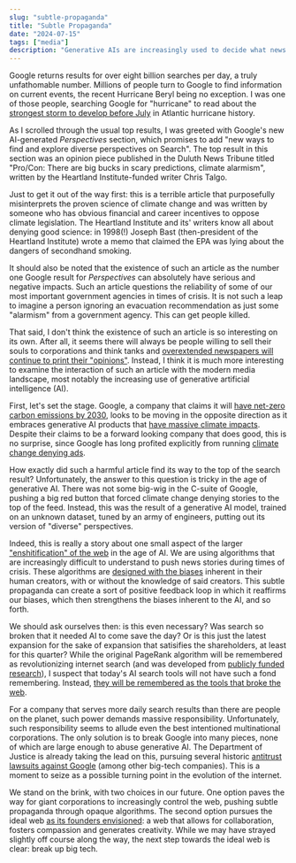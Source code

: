 ```yaml
---
slug: "subtle-propaganda"
title: "Subtle Propaganda"
date: "2024-07-15"
tags: ["media"]
description: "Generative AIs are increasingly used to decide what news we see. Either intentional or accidental biases in training are yielding misinformation and propaganda when clarity is needed most."
---
```


Google returns results for over eight billion searches per day, a truly
unfathomable number. Millions of people turn to Google to find information on
current events, the recent Hurricane Beryl being no exception. I was one of
those people, searching Google for "hurricane" to read about the [strongest
storm to develop before
July](https://www.climate.gov/news-features/event-tracker/category-5-hurricane-beryl-makes-explosive-start-2024-atlantic-season)
in Atlantic hurricane history.

As I scrolled through the usual top results, I was greeted with Google's new
AI-generated _Perspectives_ section, which promises to add "new ways to find and
explore diverse perspectives on Search". The top result in this section was an
opinion piece published in the Duluth News Tribune titled "Pro/Con: There are
big bucks in scary predictions, climate alarmism", written by the Heartland
Institute-funded writer Chris Talgo.

Just to get it out of the way first: this is a terrible article
that purposefully misinterprets the proven science of climate change and
was written by someone who has obvious financial and career incentives to oppose
climate legislation. The Heartland Institute and its' writers know all about denying good
science: in 1998(!) Joseph Bast (then-president of the Heartland Institute)
wrote a memo that claimed the EPA was lying about the dangers of secondhand
smoking.

It should also be noted that the existence of such an article as the number one
Google result for _Perspectives_ can absolutely have serious and negative impacts.
Such an article questions the reliability of some of our most important
government agencies in times of crisis. It is not such a leap to imagine a
person ignoring an evacuation recommendation as just some "alarmism" from a
government agency. This can get people killed.

That said, I don't think the existence of such an article is so interesting on
its own. After all, it seems there will always be people willing to sell their
souls to corporations and think tanks and [overextended newspapers will continue
to print their "opinions"](https://citationsneeded.libsyn.com/ep-203-ideological-shaping-of-the-possible-part-i-how-corporate-think-tanks-function-as-influence-laundromats). Instead, I think it is much more interesting to
examine the interaction of such an article with the modern media landscape,
most notably the increasing use of generative artificial intelligence (AI).

First, let's set the stage. Google, a company that claims it will [have net-zero
carbon emissions by
2030](https://sustainability.google/operating-sustainably/net-zero-carbon/),
looks to be moving in the opposite direction as it embraces generative AI
products that [have massive climate
impacts](https://www.theverge.com/2024/7/2/24190874/google-ai-climate-change-carbon-emissions-rise).
Despite their claims to be a forward looking company that does good, this is no
surprise,
since Google has long profited explicitly from running [climate change denying
ads](https://www.mediamatters.org/prageru/google-profiting-pragerus-climate-denial-ads-its-search-engine).

How exactly did such a harmful article find its way to the top of the search
result? Unfortunately, the answer to this question is tricky in the age of
generative AI. There was not some big-wig in the C-suite of Google, pushing a
big red button that forced climate change denying stories to the top of the
feed. Instead, this was the result of a generative AI model, trained on an
unknown dataset, tuned by an army of engineers, putting out its version of
"diverse" perspectives.

Indeed, this is really a story about one small aspect of the larger
["enshitification" of the
web](https://pluralistic.net/2023/01/21/potemkin-ai/#hey-guys) in the age of AI.
We are using algorithms that are increasingly difficult to understand to push
news stories during times of crisis. These algorithms are [designed with the
biases](https://www.nist.gov/news-events/news/2022/03/theres-more-ai-bias-biased-data-nist-report-highlights)
inherent in their human creators, with or without the knowledge of said
creators. This subtle propaganda can create a sort of positive feedback loop in
which it reaffirms our biases, which then strengthens the biases inherent to the
AI, and so forth.

We should ask ourselves then: is this even necessary? Was search so broken that
it needed AI to come save the day? Or is this just the latest expansion for the
sake of expansion that satisifies the shareholders, at least for this quarter?
While the original PageRank algorithm will be remembered as revolutionizing
internet search (and was developed from [publicly funded
research](https://new.nsf.gov/news/origins-google)), I suspect that today's AI
search tools will not have such a fond remembering. Instead, [they will be
remembered as the tools that broke the
web](https://www.technologyreview.com/2024/05/31/1093019/why-are-googles-ai-overviews-results-so-bad/).

For a company that serves more daily search results than there are people on the
planet, such power demands massive responsibility. Unfortunately, such
responsibility seems to allude even the best intentioned multinational
corporations. The only solution is to break Google into many pieces, none of
which are large enough to abuse generative AI. The Department of Justice is
already taking the lead on this, pursuing several historic [antitrust lawsuits
against
Google](https://www.theverge.com/24186099/doj-antitrust-division-litigation-apple-google-ticketmaster)
(among other big-tech companies). This is a moment to seize as a possible
turning point in the evolution of the internet.

We stand on the brink, with two choices in our future. One option paves the way
for giant corporations to increasingly control the web, pushing subtle
propaganda through opaque algorithms. The second option pursues the ideal web
[as its founders
envisioned](https://webfoundation.org/2024/03/marking-the-webs-35th-birthday-an-open-letter/):
a web that allows for collaboration, fosters compassion and generates
creativity. While we may have strayed slightly off course along the way, the
next step towards the ideal web is clear: break up big tech.
